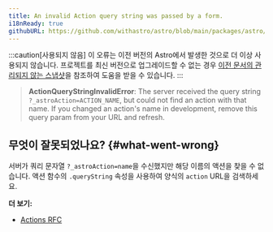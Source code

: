 ```yaml
---
title: An invalid Action query string was passed by a form.
i18nReady: true
githubURL: https://github.com/withastro/astro/blob/main/packages/astro/src/core/errors/errors-data.ts
---
```


:::caution[사용되지 않음]
이 오류는 이전 버전의 Astro에서 발생한 것으로 더 이상 사용되지 않습니다. 프로젝트를 최신 버전으로 업그레이드할 수 없는 경우 [이전 문서의 관리되지 않는 스냅샷](/ko/upgrade-astro/#older-docs-unmaintained)을 참조하여 도움을 받을 수 있습니다.
:::

> **ActionQueryStringInvalidError**: The server received the query string `?_astroAction=ACTION_NAME`, but could not find an action with that name. If you changed an action's name in development, remove this query param from your URL and refresh.

## 무엇이 잘못되었나요? \{#what-went-wrong\}
서버가 쿼리 문자열 `?_astroAction=name`을 수신했지만 해당 이름의 액션을 찾을 수 없습니다. 액션 함수의 `.queryString` 속성을 사용하여 양식의 `action` URL을 검색하세요.

**더 보기:**
-  [Actions RFC](https://github.com/withastro/roadmap/blob/actions/proposals/0046-actions.md)